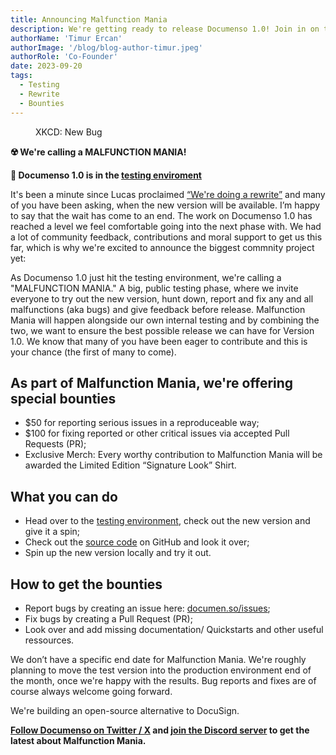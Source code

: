 ```yaml
---
title: Announcing Malfunction Mania
description: We're getting ready to release Documenso 1.0! Join in on the fun of making sure the open-source alternative to DocuSign is on point. We're calling it 'MALFUNCTION MANIA.'
authorName: 'Timur Ercan'
authorImage: '/blog/blog-author-timur.jpeg'
authorRole: 'Co-Founder'
date: 2023-09-20
tags:
  - Testing
  - Rewrite
  - Bounties
---
```


<figure>
  <MdxNextImage
    src="/blog/new_bug.png"
    width="1260"
    height="630"
    alt="XKCD: Bug"
  />

  <figcaption className="text-center">
    XKCD: New Bug
  </figcaption>
</figure>

**☢️ We're calling a MALFUNCTION MANIA!**

**🚨 Documenso 1.0 is in the [testing enviroment](https://documen.so/test)**

It's been a minute since Lucas proclaimed [“We're doing a rewrite”](https://documenso.com/blog/why-were-doing-a-rewrite) and many of you have been asking, when the new version will be available. I’m happy to say that the wait has come to an end. The work on Documenso 1.0 has reached a level we feel comfortable going into the next phase with. We had a lot of community feedback, contributions and moral support to get us this far, which is why we're excited to announce the biggest commnity project yet:

As Documenso 1.0 just hit the testing environment, we're calling a "MALFUNCTION MANIA." A big, public testing phase, where we invite everyone to try out the new version, hunt down, report and fix any and all malfunctions (aka bugs) and give feedback before release. Malfunction Mania will happen alongside our own internal testing and by combining the two, we want to ensure the best possible release we can have for Version 1.0. We know that many of you have been eager to contribute and this is your chance (the first of many to come).

## As part of Malfunction Mania, we're offering special bounties

- $50 for reporting serious issues in a reproduceable way;
- $100 for fixing reported or other critical issues via accepted Pull Requests (PR);
- Exclusive Merch: Every worthy contribution to Malfunction Mania will be awarded the Limited Edition “Signature Look” Shirt.

## What you can do

- Head over to the [testing environment](https://documen.so/test), check out the new version and give it a spin;
- Check out the [source code](https://github.com/documenso/documenso) on GitHub and look it over;
- Spin up the new version locally and try it out.

## How to get the bounties

- Report bugs by creating an issue here: [documen.so/issues](https://documen.so/issues);
- Fix bugs by creating a Pull Request (PR);
- Look over and add missing documentation/ Quickstarts and other useful ressources.

We don’t have a specific end date for Malfunction Mania. We're roughly planning to move the test version into the production environment end of the month, once we're happy with the results. Bug reports and fixes are of course always welcome going forward.

We're building an open-source alternative to DocuSign.

**[Follow Documenso on Twitter / X](https://documen.so/tw) and [join the Discord server](https://documen.so/discord) to get the latest about Malfunction Mania.**
